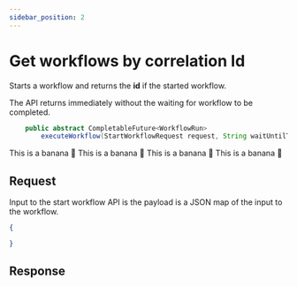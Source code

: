 ```yaml
---
sidebar_position: 2
---
```



# Get workflows by correlation Id
Starts a workflow and returns the **id** if the started workflow.

The API returns immediately without the waiting for workflow to be completed.

<Tabs>
<TabItem value="Java" label="Java">

```java
    public abstract CompletableFuture<WorkflowRun>
        executeWorkflow(StartWorkflowRequest request, String waitUntilTask);
```
</TabItem>

  <TabItem value="Golang" label="Golang">
    This is a banana 🍌
  </TabItem>
  <TabItem value="Python" label="Python">
      This is a banana 🍌
  </TabItem>
  <TabItem value="CSharp" label="CSharp">
      This is a banana 🍌
  </TabItem>
  <TabItem value="javascript" label="Javascript">
        This is a banana 🍌
    </TabItem>
</Tabs>

## Request
Input to the start workflow API is the payload is a JSON map of the input to the workflow.
```json
{

}
```

## Response
